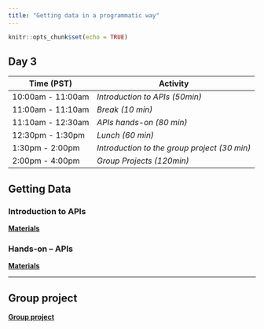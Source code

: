 ```yaml
---
title: "Getting data in a programmatic way"
---
```


```r
knitr::opts_chunk$set(echo = TRUE)
```

## Day 3

| **Time (PST)**    | **Activity**                        |
|-------------------|-------------------------------------|
| 10:00am - 11:00am | *Introduction to APIs (50min)*       |
| 11:00am - 11:10am | *Break (10 min)*                   |
| 11:10am - 12:30am | *APIs hands-on (80 min)*             |
| 12:30pm - 1:30pm  | *Lunch (60 min)*                     |
| 1:30pm - 2:00pm   | *Introduction to the group project (30 min)* |
| 2:00pm - 4:00pm   | *Group Projects (120min)*                  |


## Getting Data

### Introduction to APIs

[**Materials**](day3-apis.html)

### Hands-on -- APIs

[**Materials**](day3-apis.html#Hands-on)

---


## Group project

[**Group project**](group_project.html)






